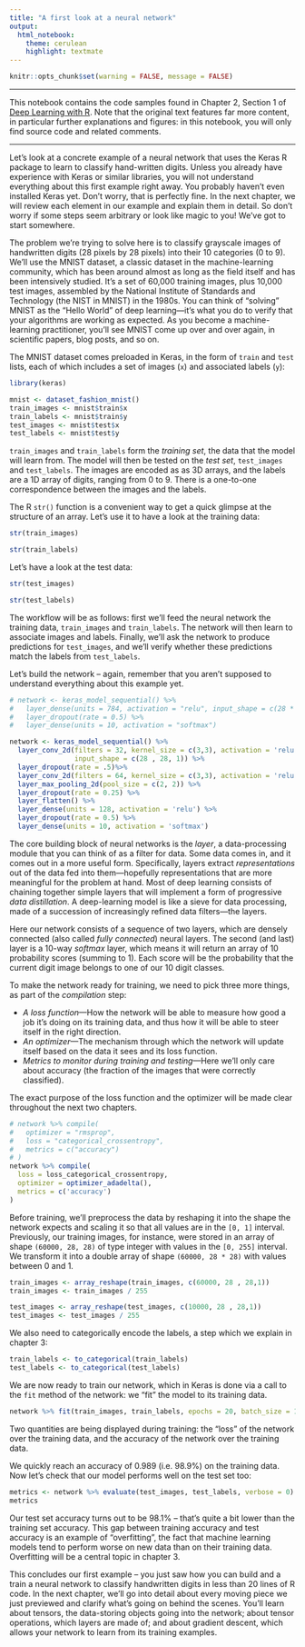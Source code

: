 ```yaml
---
title: "A first look at a neural network"
output: 
  html_notebook: 
    theme: cerulean
    highlight: textmate
---
```


```r
knitr::opts_chunk$set(warning = FALSE, message = FALSE)
```

***

This notebook contains the code samples found in Chapter 2, Section 1 of [Deep Learning with R](https://www.manning.com/books/deep-learning-with-r). Note that the original text features far more content, in particular further explanations and figures: in this notebook, you will only find source code and related comments.

***

Let's look at a concrete example of a neural network that uses the Keras R package to learn to classify hand-written digits. Unless you already have experience with Keras or similar libraries, you will not understand everything about this first example right away. You probably haven't even installed Keras yet. Don't worry, that is perfectly fine. In the next chapter, we will review each element in our example and explain them in detail. So don't worry if some steps seem arbitrary or look like magic to you! We've got to start somewhere.

The problem we're trying to solve here is to classify grayscale images of handwritten digits (28 pixels by 28 pixels) into their 10 categories (0 to 9). We'll use the MNIST dataset, a classic dataset in the machine-learning community, which has been around almost as long as the field itself and has been intensively studied. It's a set of 60,000 training images, plus 10,000 test images, assembled by the National Institute of Standards and Technology (the NIST in MNIST) in the 1980s. You can think of "solving" MNIST as the "Hello World" of deep learning—it's what you do to verify that your algorithms are working as expected. As you become a machine-learning practitioner, you'll see MNIST come up over and over again, in scientific papers, blog posts, and so on. 

The MNIST dataset comes preloaded in Keras, in the form of `train` and `test` lists, each of which includes a set of images (`x`) and associated labels (`y`):

```r
library(keras)

mnist <- dataset_fashion_mnist()
train_images <- mnist$train$x
train_labels <- mnist$train$y
test_images <- mnist$test$x
test_labels <- mnist$test$y
```

`train_images` and `train_labels` form the _training set_, the data that the model will learn from. The model will then be tested on the  _test set_, `test_images` and `test_labels`. The images are encoded as as 3D arrays, and the labels are a 1D array of digits, ranging from 0 to 9. There is a one-to-one correspondence between the images and the labels.

The R `str()` function is a convenient way to get a quick glimpse at the structure of an array. Let's use it to have a look at the training data:

```r
str(train_images)
```

```r
str(train_labels)
```

Let's have a look at the test data:

```r
str(test_images)
```

```r
str(test_labels)
```

The workflow will be as follows: first we'll feed the neural network the training data, `train_images` and `train_labels`. The network will then learn to associate images and labels. Finally, we'll ask the network to produce predictions for `test_images`, and we'll verify whether these predictions match the labels from `test_labels`.

Let's build the network -- again, remember that you aren't supposed to understand everything about this example yet.

```r
# network <- keras_model_sequential() %>%
#   layer_dense(units = 784, activation = "relu", input_shape = c(28 * 28)) %>%
#   layer_dropout(rate = 0.5) %>%
#   layer_dense(units = 10, activation = "softmax")

network <- keras_model_sequential() %>%
  layer_conv_2d(filters = 32, kernel_size = c(3,3), activation = 'relu',
                input_shape = c(28 , 28, 1)) %>% 
  layer_dropout(rate = .5)%>%
  layer_conv_2d(filters = 64, kernel_size = c(3,3), activation = 'relu') %>% 
  layer_max_pooling_2d(pool_size = c(2, 2)) %>% 
  layer_dropout(rate = 0.25) %>% 
  layer_flatten() %>% 
  layer_dense(units = 128, activation = 'relu') %>% 
  layer_dropout(rate = 0.5) %>% 
  layer_dense(units = 10, activation = 'softmax')
```

The core building block of neural networks is the _layer_, a data-processing module that you can think of as a filter for data. Some data comes in, and it comes out in a more useful form. Specifically, layers extract _representations_ out of the data fed into them—hopefully representations that are more meaningful for the problem at hand. Most of deep learning consists of chaining together simple layers that will implement a form of progressive _data distillation_. A deep-learning model is like a sieve for data processing, made of a succession of increasingly refined data filters—the layers.

Here our network consists of a sequence of two layers, which are densely connected (also called _fully connected_) neural layers. The second (and last) layer is a 10-way _softmax_ layer, which means it will return an array of 10 probability scores (summing to 1). Each score will be the probability that the current digit image belongs to one of our 10 digit classes.

To make the network ready for training, we need to pick three more things, as part of the _compilation_ step:

* _A loss function_—How the network will be able to measure how good a job it's doing on its training data, and thus how it will be able to steer itself in the right direction.
* _An optimizer_—The mechanism through which the network will update itself based on the data it sees and its loss function.
* _Metrics to monitor during training and testing_—Here we'll only care about accuracy (the fraction of the images that were correctly classified).

The exact purpose of the loss function and the optimizer will be made clear throughout the next two chapters.

```r
# network %>% compile(
#   optimizer = "rmsprop",
#   loss = "categorical_crossentropy",
#   metrics = c("accuracy")
# )
network %>% compile(
  loss = loss_categorical_crossentropy,
  optimizer = optimizer_adadelta(),
  metrics = c('accuracy')
)
```

Before training, we'll preprocess the data by reshaping it into the shape the network expects and scaling it so that all values are in the `[0, 1]` interval. Previously, our training images, for instance, were stored in an array of shape `(60000, 28, 28)` of type integer with values in the `[0, 255]` interval. We transform it into a double array of shape `(60000, 28 * 28)` with values between 0 and 1.

```r
train_images <- array_reshape(train_images, c(60000, 28 , 28,1))
train_images <- train_images / 255

test_images <- array_reshape(test_images, c(10000, 28 , 28,1))
test_images <- test_images / 255
```

We also need to categorically encode the labels, a step which we explain in chapter 3:

```r
train_labels <- to_categorical(train_labels)
test_labels <- to_categorical(test_labels)
```

We are now ready to train our network, which in Keras is done via a call to the `fit` method of the network: we "fit" the model to its training data.

```r
network %>% fit(train_images, train_labels, epochs = 20, batch_size = 128, validation_split = .2)
```

Two quantities are being displayed during training: the "loss" of the network over the training data, and the accuracy of the network over the training data.

We quickly reach an accuracy of 0.989 (i.e. 98.9%) on the training data. Now let's check that our model performs well on the test set too:

```r
metrics <- network %>% evaluate(test_images, test_labels, verbose = 0)
metrics
```

Our test set accuracy turns out to be 98.1% -- that's quite a bit lower than the training set accuracy. This gap between training accuracy and test accuracy is an example of "overfitting", the fact that machine learning models tend to perform worse on new data than on their training data. Overfitting will be a central topic in chapter 3.

This concludes our first example -- you just saw how you can build and a train a neural network to classify handwritten digits in less than 20 lines of R code. In the next chapter, we'll go into detail about every moving piece we just previewed and clarify what's going on behind the scenes. You'll learn about tensors, the data-storing objects going into the network; about tensor operations, which layers are made of; and about gradient descent, which allows your network to learn from its training examples.

